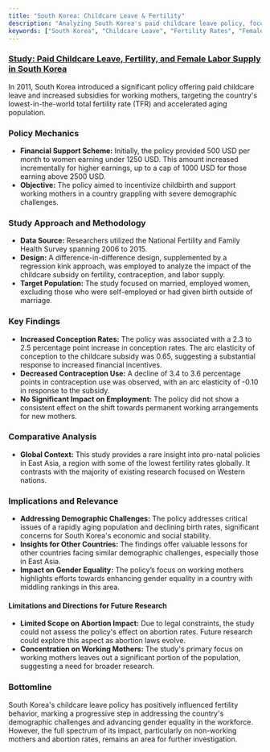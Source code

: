 ```yaml
---
title: "South Korea: Childcare Leave & Fertility"
description: "Analyzing South Korea's paid childcare leave policy, focusing on its effects on fertility rates, contraception use, and female labor supply."
keywords: ["South Korea", "Childcare Leave", "Fertility Rates", "Female Labor Supply", "Demographic Challenges", "Contraception Use", "Gender Equality", "Pro-Natal Policies", "East Asia", "Policy Impact"]
---
```


### [**Study:** Paid Childcare Leave, Fertility, and Female Labor Supply in South Korea](http://hdl.handle.net/10419/263439)

In 2011, South Korea introduced a significant policy offering paid childcare leave and increased subsidies for working mothers, targeting the country's lowest-in-the-world total fertility rate (TFR) and accelerated aging population.

### **Policy Mechanics**

* **Financial Support Scheme:** Initially, the policy provided 500 USD per month to women earning under 1250 USD. This amount increased incrementally for higher earnings, up to a cap of 1000 USD for those earning above 2500 USD.
* **Objective:** The policy aimed to incentivize childbirth and support working mothers in a country grappling with severe demographic challenges.

### **Study Approach and Methodology**

* **Data Source:** Researchers utilized the National Fertility and Family Health Survey spanning 2006 to 2015.
* **Design:** A difference-in-difference design, supplemented by a regression kink approach, was employed to analyze the impact of the childcare subsidy on fertility, contraception, and labor supply.
* **Target Population:** The study focused on married, employed women, excluding those who were self-employed or had given birth outside of marriage.

### **Key Findings**

* **Increased Conception Rates:** The policy was associated with a 2.3 to 2.5 percentage point increase in conception rates. The arc elasticity of conception to the childcare subsidy was 0.65, suggesting a substantial response to increased financial incentives.
* **Decreased Contraception Use:** A decline of 3.4 to 3.6 percentage points in contraception use was observed, with an arc elasticity of -0.10 in response to the subsidy.
* **No Significant Impact on Employment:** The policy did not show a consistent effect on the shift towards permanent working arrangements for new mothers.

### **Comparative Analysis**

* **Global Context:** This study provides a rare insight into pro-natal policies in East Asia, a region with some of the lowest fertility rates globally. It contrasts with the majority of existing research focused on Western nations.

### **Implications and Relevance**

* **Addressing Demographic Challenges:** The policy addresses critical issues of a rapidly aging population and declining birth rates, significant concerns for South Korea's economic and social stability.
* **Insights for Other Countries:** The findings offer valuable lessons for other countries facing similar demographic challenges, especially those in East Asia.
* **Impact on Gender Equality:** The policy’s focus on working mothers highlights efforts towards enhancing gender equality in a country with middling rankings in this area.

#### **Limitations and Directions for Future Research**

* **Limited Scope on Abortion Impact:** Due to legal constraints, the study could not assess the policy's effect on abortion rates. Future research could explore this aspect as abortion laws evolve.
* **Concentration on Working Mothers:** The study's primary focus on working mothers leaves out a significant portion of the population, suggesting a need for broader research.

### **Bottomline**

South Korea's childcare leave policy has positively influenced fertility behavior, marking a progressive step in addressing the country's demographic challenges and advancing gender equality in the workforce. However, the full spectrum of its impact, particularly on non-working mothers and abortion rates, remains an area for further investigation.

